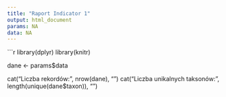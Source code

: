 ```yaml
---
title: "Raport Indicator 1"
output: html_document
params: NA
data: NA
---
```


```r
library(dplyr)
library(knitr)

dane <- params$data

cat("Liczba rekordów:", nrow(dane), "\n\n")
cat("Liczba unikalnych taksonów:", length(unique(dane$taxon)), "\n\n")

